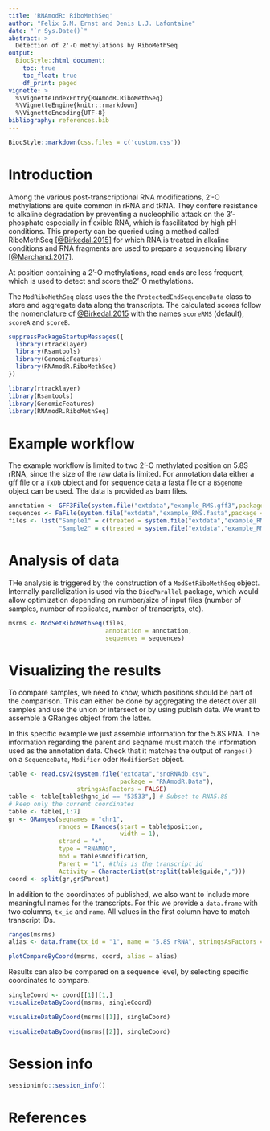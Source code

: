 ```yaml
---
title: 'RNAmodR: RiboMethSeq'
author: "Felix G.M. Ernst and Denis L.J. Lafontaine"
date: "`r Sys.Date()`"
abstract: >
  Detection of 2'-O methylations by RiboMethSeq
output:
  BiocStyle::html_document:
    toc: true
    toc_float: true
    df_print: paged
vignette: >
  %\VignetteIndexEntry{RNAmodR.RiboMethSeq}
  %\VignetteEngine{knitr::rmarkdown}
  %\VignetteEncoding{UTF-8}
bibliography: references.bib
---
```


```r
BiocStyle::markdown(css.files = c('custom.css'))
```

# Introduction

Among the various post-transcriptional RNA modifications, 2'-O methylations are
quite common in rRNA and tRNA. They confere resistance to alkaline degradation
by preventing a nucleophilic attack on the 3'-phosphate especially in flexible
RNA, which is fascilitated by high pH conditions. This property can be queried
using a method called RiboMethSeq [[@Birkedal.2015]](#References) for which RNA
is treated in alkaline conditions and RNA fragments are used to prepare a
sequencing library [[@Marchand.2017]](#References).

At position containing a 2'-O methylations, read ends are less frequent, which
is used to detect and score the2'-O methylations.

The `ModRiboMethSeq` class uses the the `ProtectedEndSequenceData` class to
store and aggregate data along the transcripts. The calculated scores follow the
nomenclature of [@Birkedal.2015](#References) with the names `scoreRMS`
(default), `scoreA` and `scoreB`.

```r
suppressPackageStartupMessages({
  library(rtracklayer)
  library(Rsamtools)
  library(GenomicFeatures)
  library(RNAmodR.RiboMethSeq)
})
```
```r
library(rtracklayer)
library(Rsamtools)
library(GenomicFeatures)
library(RNAmodR.RiboMethSeq)
```

# Example workflow

The example workflow is limited to two 2'-O methylated position on 5.8S rRNA,
since the size of the raw data is limited. For annotation data either a gff file
or a `TxDb` object and for sequence data a fasta file or a `BSgenome` object can
be used. The data is provided as bam files.

```r
annotation <- GFF3File(system.file("extdata","example_RMS.gff3",package = "RNAmodR.Data"))
sequences <- FaFile(system.file("extdata","example_RMS.fasta",package = "RNAmodR.Data"))
files <- list("Sample1" = c(treated = system.file("extdata","example_RMS1.bam",package = "RNAmodR.Data")),
              "Sample2" = c(treated = system.file("extdata","example_RMS2.bam",package = "RNAmodR.Data")))
```

# Analysis of data

THe analysis is triggered by the construction of a `ModSetRiboMethSeq` object.
Internally parallelization is used via the `BiocParallel` package, which would
allow optimization depending on number/size of input files (number of samples,
number of replicates, number of transcripts, etc).

```r
msrms <- ModSetRiboMethSeq(files,
                           annotation = annotation,
                           sequences = sequences)
```

# Visualizing the results

To compare samples, we need to know, which positions should be part of the
comparison. This can either be done by aggregating the detect over all samples
and use the union or intersect or by using publish data. We want to assemble
a GRanges object from the latter. 

In this specific example we just assemble information for the 5.8S RNA. The
information regarding the parent and seqname must match the information used
as the annotation data. Check that it matches the output of `ranges()` on a
`SequenceData`, `Modifier` oder `ModifierSet` object.

```r
table <- read.csv2(system.file("extdata","snoRNAdb.csv",
                               package = "RNAmodR.Data"),
                   stringsAsFactors = FALSE)
table <- table[table$hgnc_id == "53533",] # Subset to RNA5.8S
# keep only the current coordinates
table <- table[,1:7]
gr <- GRanges(seqnames = "chr1",
              ranges = IRanges(start = table$position,
                               width = 1),
              strand = "+",
              type = "RNAMOD",
              mod = table$modification,
              Parent = "1", #this is the transcript id
              Activity = CharacterList(strsplit(table$guide,",")))
coord <- split(gr,gr$Parent)
```

In addition to the coordinates of published, we also want to include more 
meaningful names for the transcripts. For this we provide a `data.frame` with
two columns, `tx_id` and `name`. All values in the first column have to match
transcript IDs.

```r
ranges(msrms)
alias <- data.frame(tx_id = "1", name = "5.8S rRNA", stringsAsFactors = FALSE)
```

```r
plotCompareByCoord(msrms, coord, alias = alias)
```

Results can also be compared on a sequence level, by selecting specific 
coordinates to compare.

```r
singleCoord <- coord[[1]][1,]
visualizeDataByCoord(msrms, singleCoord)
```

```r
visualizeDataByCoord(msrms[[1]], singleCoord)
```

```r
visualizeDataByCoord(msrms[[2]], singleCoord)
```

# Session info

```r
sessioninfo::session_info()
```

# References<a name="References"></a>
